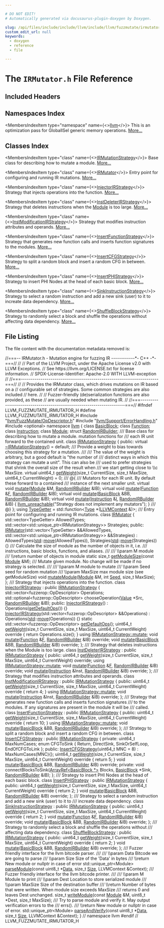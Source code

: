```yaml
---

# DO NOT EDIT!
# Automatically generated via docusaurus-plugin-doxygen by Doxygen.

slug: /api/files/include/include/llvm/include/llvm/fuzzmutate/irmutator-h
custom_edit_url: null
keywords:
  - doxygen
  - reference
  - file

---
```





# The `IRMutator.h` File Reference

<DoxygenPage pluginConfig={pluginConfig}>



## Included Headers

<IncludesList>
<IncludesListItem
  filePath="llvm/FuzzMutate/OpDescriptor.h"
  permalink="/docs/api/files/include/include/llvm/include/llvm/fuzzmutate/opdescriptor-h"
  isLocal="true" />
<IncludesListItem
  filePath="llvm/Support/ErrorHandling.h"
  permalink="/docs/api/files/include/include/llvm/include/llvm/support/errorhandling-h"
  isLocal="true" />
<IncludesListItem
  filePath="optional"
  permalink=""
  isLocal="false" />
</IncludesList>

## Namespaces Index

<MembersIndex>

<MembersIndexItem
  type="namespace"
  name={<><a href="/docs/api/namespaces/llvm">llvm</a></>}>
This is an optimization pass for GlobalISel generic memory operations. <a href="/docs/api/namespaces/llvm/#details">More...</a>
</MembersIndexItem>

</MembersIndex>

## Classes Index

<MembersIndex>

<MembersIndexItem
  type="class"
  name={<><a href="/docs/api/classes/llvm/irmutationstrategy">IRMutationStrategy</a></>}>
Base class for describing how to mutate a module. <a href="/docs/api/classes/llvm/irmutationstrategy/#details">More...</a>
</MembersIndexItem>

<MembersIndexItem
  type="class"
  name={<><a href="/docs/api/classes/llvm/irmutator">IRMutator</a></>}>
Entry point for configuring and running IR mutations. <a href="/docs/api/classes/llvm/irmutator/#details">More...</a>
</MembersIndexItem>

<MembersIndexItem
  type="class"
  name={<><a href="/docs/api/classes/llvm/injectorirstrategy">InjectorIRStrategy</a></>}>
Strategy that injects operations into the function. <a href="/docs/api/classes/llvm/injectorirstrategy/#details">More...</a>
</MembersIndexItem>

<MembersIndexItem
  type="class"
  name={<><a href="/docs/api/classes/llvm/instdeleterirstrategy">InstDeleterIRStrategy</a></>}>
Strategy that deletes instructions when the <a href="/docs/api/classes/llvm/module">Module</a> is too large. <a href="/docs/api/classes/llvm/instdeleterirstrategy/#details">More...</a>
</MembersIndexItem>

<MembersIndexItem
  type="class"
  name={<><a href="/docs/api/classes/llvm/instmodificationirstrategy">InstModificationIRStrategy</a></>}>
Strategy that modifies instruction attributes and operands. <a href="/docs/api/classes/llvm/instmodificationirstrategy/#details">More...</a>
</MembersIndexItem>

<MembersIndexItem
  type="class"
  name={<><a href="/docs/api/classes/llvm/insertfunctionstrategy">InsertFunctionStrategy</a></>}>
Strategy that generates new function calls and inserts function signatures to the modules. <a href="/docs/api/classes/llvm/insertfunctionstrategy/#details">More...</a>
</MembersIndexItem>

<MembersIndexItem
  type="class"
  name={<><a href="/docs/api/classes/llvm/insertcfgstrategy">InsertCFGStrategy</a></>}>
Strategy to split a random block and insert a random CFG in between. <a href="/docs/api/classes/llvm/insertcfgstrategy/#details">More...</a>
</MembersIndexItem>

<MembersIndexItem
  type="class"
  name={<><a href="/docs/api/classes/llvm/insertphistrategy">InsertPHIStrategy</a></>}>
Strategy to insert PHI Nodes at the head of each basic block. <a href="/docs/api/classes/llvm/insertphistrategy/#details">More...</a>
</MembersIndexItem>

<MembersIndexItem
  type="class"
  name={<><a href="/docs/api/classes/llvm/sinkinstructionstrategy">SinkInstructionStrategy</a></>}>
Strategy to select a random instruction and add a new sink (user) to it to increate data dependency. <a href="/docs/api/classes/llvm/sinkinstructionstrategy/#details">More...</a>
</MembersIndexItem>

<MembersIndexItem
  type="class"
  name={<><a href="/docs/api/classes/llvm/shuffleblockstrategy">ShuffleBlockStrategy</a></>}>
Strategy to randomly select a block and shuffle the operations without affecting data dependency. <a href="/docs/api/classes/llvm/shuffleblockstrategy/#details">More...</a>
</MembersIndexItem>

</MembersIndex>


## File Listing

The file content with the documentation metadata removed is:

<ProgramListing>

<Link id="l00001" /><CodeLine lineNumber="1"><span class="doxyHighlightComment">//===-- IRMutator.h - Mutation engine for fuzzing IR ------------&#42;- C++ -&#42;-===//</span></CodeLine>
<Link id="l00002" /><CodeLine lineNumber="2"><span class="doxyHighlightComment">//</span></CodeLine>
<Link id="l00003" /><CodeLine lineNumber="3"><span class="doxyHighlightComment">// Part of the LLVM Project, under the Apache License v2.0 with LLVM Exceptions.</span></CodeLine>
<Link id="l00004" /><CodeLine lineNumber="4"><span class="doxyHighlightComment">// See https://llvm.org/LICENSE.txt for license information.</span></CodeLine>
<Link id="l00005" /><CodeLine lineNumber="5"><span class="doxyHighlightComment">// SPDX-License-Identifier: Apache-2.0 WITH LLVM-exception</span></CodeLine>
<Link id="l00006" /><CodeLine lineNumber="6"><span class="doxyHighlightComment">//</span></CodeLine>
<Link id="l00007" /><CodeLine lineNumber="7"><span class="doxyHighlightComment">//===----------------------------------------------------------------------===//</span></CodeLine>
<Link id="l00008" /><CodeLine lineNumber="8"><span class="doxyHighlightComment">//</span></CodeLine>
<Link id="l00009" /><CodeLine lineNumber="9"><span class="doxyHighlightComment">// Provides the IRMutator class, which drives mutations on IR based on a</span></CodeLine>
<Link id="l00010" /><CodeLine lineNumber="10"><span class="doxyHighlightComment">// configurable set of strategies. Some common strategies are also included</span></CodeLine>
<Link id="l00011" /><CodeLine lineNumber="11"><span class="doxyHighlightComment">// here.</span></CodeLine>
<Link id="l00012" /><CodeLine lineNumber="12"><span class="doxyHighlightComment">//</span></CodeLine>
<Link id="l00013" /><CodeLine lineNumber="13"><span class="doxyHighlightComment">// Fuzzer-friendly (de)serialization functions are also provided, as these</span></CodeLine>
<Link id="l00014" /><CodeLine lineNumber="14"><span class="doxyHighlightComment">// are usually needed when mutating IR.</span></CodeLine>
<Link id="l00015" /><CodeLine lineNumber="15"><span class="doxyHighlightComment">//</span></CodeLine>
<Link id="l00016" /><CodeLine lineNumber="16"><span class="doxyHighlightComment">//===----------------------------------------------------------------------===//</span></CodeLine>
<Link id="l00017" /><CodeLine lineNumber="17"></CodeLine>
<Link id="l00018" /><CodeLine lineNumber="18"><span class="doxyHighlightPreprocessor">#ifndef LLVM&#95;FUZZMUTATE&#95;IRMUTATOR&#95;H</span></CodeLine>
<Link id="l00019" /><CodeLine lineNumber="19"><span class="doxyHighlightPreprocessor">#define LLVM&#95;FUZZMUTATE&#95;IRMUTATOR&#95;H</span></CodeLine>
<Link id="l00020" /><CodeLine lineNumber="20"></CodeLine>
<Link id="l00021" /><CodeLine lineNumber="21"><span class="doxyHighlightPreprocessor">#include &quot;<a href="/docs/api/files/include/include/llvm/include/llvm/fuzzmutate/opdescriptor-h">llvm/FuzzMutate/OpDescriptor.h</a>&quot;</span></CodeLine>
<Link id="l00022" /><CodeLine lineNumber="22"><span class="doxyHighlightPreprocessor">#include &quot;<a href="/docs/api/files/include/include/llvm/include/llvm/support/errorhandling-h">llvm/Support/ErrorHandling.h</a>&quot;</span></CodeLine>
<Link id="l00023" /><CodeLine lineNumber="23"><span class="doxyHighlightPreprocessor">#include &lt;optional&gt;</span></CodeLine>
<Link id="l00024" /><CodeLine lineNumber="24"></CodeLine>
<Link id="l00025" /><CodeLine lineNumber="25"><span class="doxyHighlightKeyword">namespace </span><span class="doxyHighlight"><a href="/docs/api/namespaces/llvm">llvm</a> &#123;</span></CodeLine>
<Link id="l00026" /><CodeLine lineNumber="26"><span class="doxyHighlightKeyword">class </span><span class="doxyHighlight"><a href="/docs/api/classes/llvm/basicblock">BasicBlock</a>;</span></CodeLine>
<Link id="l00027" /><CodeLine lineNumber="27"><span class="doxyHighlightKeyword">class </span><span class="doxyHighlight"><a href="/docs/api/classes/llvm/function">Function</a>;</span></CodeLine>
<Link id="l00028" /><CodeLine lineNumber="28"><span class="doxyHighlightKeyword">class </span><span class="doxyHighlight"><a href="/docs/api/classes/llvm/instruction">Instruction</a>;</span></CodeLine>
<Link id="l00029" /><CodeLine lineNumber="29"><span class="doxyHighlightKeyword">class </span><span class="doxyHighlight"><a href="/docs/api/classes/llvm/module">Module</a>;</span></CodeLine>
<Link id="l00030" /><CodeLine lineNumber="30"></CodeLine>
<Link id="l00031" /><CodeLine lineNumber="31"><span class="doxyHighlightKeyword">struct </span><span class="doxyHighlight"><a href="/docs/api/structs/llvm/randomirbuilder">RandomIRBuilder</a>;</span></CodeLine>
<Link id="l00032" /><CodeLine lineNumber="32"></CodeLine>
<Link id="l00033" /><CodeLine lineNumber="33"><span class="doxyHighlightComment">/// Base class for describing how to mutate a module. mutation functions for</span></CodeLine>
<Link id="l00034" /><CodeLine lineNumber="34"><span class="doxyHighlightComment">/// each IR unit forward to the contained unit.</span></CodeLine>
<Link id="l00035" /><CodeLine lineNumber="35" lineLink="/docs/api/classes/llvm/irmutationstrategy"><span class="doxyHighlightKeyword">class </span><span class="doxyHighlight"><a href="/docs/api/classes/llvm/irmutationstrategy">IRMutationStrategy</a> &#123;</span></CodeLine>
<Link id="l00036" /><CodeLine lineNumber="36"><span class="doxyHighlightKeyword">public</span><span class="doxyHighlight">:</span></CodeLine>
<Link id="l00037" /><CodeLine lineNumber="37" lineLink="/docs/api/classes/llvm/irmutationstrategy/#a8670fb5951fafa436bf331e154a63af7"><span class="doxyHighlight">  </span><span class="doxyHighlightKeyword">virtual</span><span class="doxyHighlight"> <a href="/docs/api/classes/llvm/irmutationstrategy/#a8670fb5951fafa436bf331e154a63af7">~IRMutationStrategy</a>() = </span><span class="doxyHighlightKeywordFlow">default</span><span class="doxyHighlight">;</span></CodeLine>
<Link id="l00038" /><CodeLine lineNumber="38"></CodeLine>
<Link id="l00039" /><CodeLine lineNumber="39"><span class="doxyHighlightComment">  /// Provide a weight to bias towards choosing this strategy for a mutation.</span></CodeLine>
<Link id="l00040" /><CodeLine lineNumber="40"><span class="doxyHighlightComment">  ///</span></CodeLine>
<Link id="l00041" /><CodeLine lineNumber="41"><span class="doxyHighlightComment">  /// The value of the weight is arbitrary, but a good default is &quot;the number of</span></CodeLine>
<Link id="l00042" /><CodeLine lineNumber="42"><span class="doxyHighlightComment">  /// distinct ways in which this strategy can mutate a unit&quot;. This can also be</span></CodeLine>
<Link id="l00043" /><CodeLine lineNumber="43"><span class="doxyHighlightComment">  /// used to prefer strategies that shrink the overall size of the result when</span></CodeLine>
<Link id="l00044" /><CodeLine lineNumber="44"><span class="doxyHighlightComment">  /// we start getting close to \\c MaxSize.</span></CodeLine>
<Link id="l00045" /><CodeLine lineNumber="45" lineLink="/docs/api/classes/llvm/irmutationstrategy/#a52943f7a34db0aa7d36eda93ededfb7c"><span class="doxyHighlight">  </span><span class="doxyHighlightKeyword">virtual</span><span class="doxyHighlight"> uint64&#95;t <a href="/docs/api/classes/llvm/irmutationstrategy/#a52943f7a34db0aa7d36eda93ededfb7c">getWeight</a>(</span><span class="doxyHighlightKeywordType">size&#95;t</span><span class="doxyHighlight"> CurrentSize, </span><span class="doxyHighlightKeywordType">size&#95;t</span><span class="doxyHighlight"> MaxSize,</span></CodeLine>
<Link id="l00046" /><CodeLine lineNumber="46"><span class="doxyHighlight">                             uint64&#95;t CurrentWeight) = 0;</span></CodeLine>
<Link id="l00047" /><CodeLine lineNumber="47"></CodeLine>
<Link id="l00048" /><CodeLine lineNumber="48"><span class="doxyHighlightComment">  /// @&#123;</span></CodeLine>
<Link id="l00049" /><CodeLine lineNumber="49"><span class="doxyHighlightComment">  /// Mutators for each IR unit. By default these forward to a contained</span></CodeLine>
<Link id="l00050" /><CodeLine lineNumber="50"><span class="doxyHighlightComment">  /// instance of the next smaller unit.</span></CodeLine>
<Link id="l00051" /><CodeLine lineNumber="51"><span class="doxyHighlight">  </span><span class="doxyHighlightKeyword">virtual</span><span class="doxyHighlight"> </span><span class="doxyHighlightKeywordType">void</span><span class="doxyHighlight"> <a href="/docs/api/classes/llvm/irmutationstrategy/#af80c59250b5a5e540d6eaeb458be693a">mutate</a>(<a href="/docs/api/classes/llvm/module">Module</a> &amp;M, <a href="/docs/api/structs/llvm/randomirbuilder">RandomIRBuilder</a> &amp;IB);</span></CodeLine>
<Link id="l00052" /><CodeLine lineNumber="52"><span class="doxyHighlight">  </span><span class="doxyHighlightKeyword">virtual</span><span class="doxyHighlight"> </span><span class="doxyHighlightKeywordType">void</span><span class="doxyHighlight"> <a href="/docs/api/classes/llvm/irmutationstrategy/#af80c59250b5a5e540d6eaeb458be693a">mutate</a>(<a href="/docs/api/classes/llvm/function">Function</a> &amp;<a href="/docs/api/files/lib/lib/support/md5-cpp/#a96d73bbd7af15cb1fc38c3f4a3bd82e9">F</a>, <a href="/docs/api/structs/llvm/randomirbuilder">RandomIRBuilder</a> &amp;IB);</span></CodeLine>
<Link id="l00053" /><CodeLine lineNumber="53"><span class="doxyHighlight">  </span><span class="doxyHighlightKeyword">virtual</span><span class="doxyHighlight"> </span><span class="doxyHighlightKeywordType">void</span><span class="doxyHighlight"> <a href="/docs/api/classes/llvm/irmutationstrategy/#af80c59250b5a5e540d6eaeb458be693a">mutate</a>(<a href="/docs/api/classes/llvm/basicblock">BasicBlock</a> &amp;BB, <a href="/docs/api/structs/llvm/randomirbuilder">RandomIRBuilder</a> &amp;IB);</span></CodeLine>
<Link id="l00054" /><CodeLine lineNumber="54" lineLink="/docs/api/classes/llvm/irmutationstrategy/#a249b695824fd4f98a12b0be986fe7150"><span class="doxyHighlight">  </span><span class="doxyHighlightKeyword">virtual</span><span class="doxyHighlight"> </span><span class="doxyHighlightKeywordType">void</span><span class="doxyHighlight"> <a href="/docs/api/classes/llvm/irmutationstrategy/#a249b695824fd4f98a12b0be986fe7150">mutate</a>(<a href="/docs/api/classes/llvm/instruction">Instruction</a> &amp;<a href="/docs/api/files/lib/lib/support/md5-cpp/#ac0eafdc9ee161b71e7af98af736952fd">I</a>, <a href="/docs/api/structs/llvm/randomirbuilder">RandomIRBuilder</a> &amp;IB) &#123;</span></CodeLine>
<Link id="l00055" /><CodeLine lineNumber="55"><span class="doxyHighlight">    <a href="/docs/api/files/include/include/llvm/include/llvm/support/errorhandling-h/#ace243f5c25697a1107cce46626b3dc94">llvm&#95;unreachable</a>(</span><span class="doxyHighlightStringLiteral">&quot;Strategy does not implement any mutators&quot;</span><span class="doxyHighlight">);</span></CodeLine>
<Link id="l00056" /><CodeLine lineNumber="56"><span class="doxyHighlight">  &#125;</span></CodeLine>
<Link id="l00057" /><CodeLine lineNumber="57"><span class="doxyHighlightComment">  /// @&#125;</span></CodeLine>
<Link id="l00058" /><CodeLine lineNumber="58"><span class="doxyHighlight">&#125;;</span></CodeLine>
<Link id="l00059" /><CodeLine lineNumber="59"></CodeLine>
<Link id="l00060" /><CodeLine lineNumber="60" lineLink="/docs/api/namespaces/llvm/#a6461079ae46b652ff58d740bae43a1b3"><span class="doxyHighlightKeyword">using </span><span class="doxyHighlight"><a href="/docs/api/namespaces/llvm/#a6461079ae46b652ff58d740bae43a1b3">TypeGetter</a> = std::function&lt;<a href="/docs/api/classes/llvm/type">Type</a> &#42;(<a href="/docs/api/classes/llvm/llvmcontext">LLVMContext</a> &amp;)&gt;;</span></CodeLine>
<Link id="l00061" /><CodeLine lineNumber="61"></CodeLine>
<Link id="l00062" /><CodeLine lineNumber="62"><span class="doxyHighlightComment">/// Entry point for configuring and running IR mutations.</span></CodeLine>
<Link id="l00063" /><CodeLine lineNumber="63" lineLink="/docs/api/classes/llvm/irmutator"><span class="doxyHighlightKeyword">class </span><span class="doxyHighlight"><a href="/docs/api/classes/llvm/irmutator/#a3598020d849bbf2b263a2d193c9e37e0">IRMutator</a> &#123;</span></CodeLine>
<Link id="l00064" /><CodeLine lineNumber="64"><span class="doxyHighlight">  std::vector&lt;TypeGetter&gt; AllowedTypes;</span></CodeLine>
<Link id="l00065" /><CodeLine lineNumber="65"><span class="doxyHighlight">  std::vector&lt;std::unique&#95;ptr&lt;IRMutationStrategy&gt;&gt; Strategies;</span></CodeLine>
<Link id="l00066" /><CodeLine lineNumber="66"></CodeLine>
<Link id="l00067" /><CodeLine lineNumber="67"><span class="doxyHighlightKeyword">public</span><span class="doxyHighlight">:</span></CodeLine>
<Link id="l00068" /><CodeLine lineNumber="68" lineLink="/docs/api/classes/llvm/irmutator/#a3598020d849bbf2b263a2d193c9e37e0"><span class="doxyHighlight">  <a href="/docs/api/classes/llvm/irmutator/#a3598020d849bbf2b263a2d193c9e37e0">IRMutator</a>(std::vector&lt;TypeGetter&gt; &amp;&amp;AllowedTypes,</span></CodeLine>
<Link id="l00069" /><CodeLine lineNumber="69"><span class="doxyHighlight">            std::vector&lt;std::unique&#95;ptr&lt;IRMutationStrategy&gt;&gt; &amp;&amp;Strategies)</span></CodeLine>
<Link id="l00070" /><CodeLine lineNumber="70"><span class="doxyHighlight">      : AllowedTypes(<a href="/docs/api/namespaces/std">std</a>::<a href="/docs/api/namespaces/llvm/#abfc9c7ecf70f66901e439f7c04ef3dbb">move</a>(AllowedTypes)),</span></CodeLine>
<Link id="l00071" /><CodeLine lineNumber="71"><span class="doxyHighlight">        Strategies(<a href="/docs/api/namespaces/std">std</a>::<a href="/docs/api/namespaces/llvm/#abfc9c7ecf70f66901e439f7c04ef3dbb">move</a>(Strategies)) &#123;&#125;</span></CodeLine>
<Link id="l00072" /><CodeLine lineNumber="72"></CodeLine>
<Link id="l00073" /><CodeLine lineNumber="73"><span class="doxyHighlightComment">  /// Calculate the size of module as the number of objects in it, i.e.</span></CodeLine>
<Link id="l00074" /><CodeLine lineNumber="74"><span class="doxyHighlightComment">  /// instructions, basic blocks, functions, and aliases.</span></CodeLine>
<Link id="l00075" /><CodeLine lineNumber="75"><span class="doxyHighlightComment">  ///</span></CodeLine>
<Link id="l00076" /><CodeLine lineNumber="76"><span class="doxyHighlightComment">  /// \\param M module</span></CodeLine>
<Link id="l00077" /><CodeLine lineNumber="77"><span class="doxyHighlightComment">  /// \\return number of objects in module</span></CodeLine>
<Link id="l00078" /><CodeLine lineNumber="78"><span class="doxyHighlight">  </span><span class="doxyHighlightKeyword">static</span><span class="doxyHighlight"> </span><span class="doxyHighlightKeywordType">size&#95;t</span><span class="doxyHighlight"> <a href="/docs/api/classes/llvm/irmutator/#af5fee21c07b28b75bf37c6f85d8a8740">getModuleSize</a>(</span><span class="doxyHighlightKeyword">const</span><span class="doxyHighlight"> <a href="/docs/api/classes/llvm/module">Module</a> &amp;M);</span></CodeLine>
<Link id="l00079" /><CodeLine lineNumber="79"></CodeLine>
<Link id="l00080" /><CodeLine lineNumber="80"><span class="doxyHighlightComment">  /// Mutate given module. No change will be made if no strategy is selected.</span></CodeLine>
<Link id="l00081" /><CodeLine lineNumber="81"><span class="doxyHighlightComment">  ///</span></CodeLine>
<Link id="l00082" /><CodeLine lineNumber="82"><span class="doxyHighlightComment">  /// \\param M  module to mutate</span></CodeLine>
<Link id="l00083" /><CodeLine lineNumber="83"><span class="doxyHighlightComment">  /// \\param Seed seed for random mutation</span></CodeLine>
<Link id="l00084" /><CodeLine lineNumber="84"><span class="doxyHighlightComment">  /// \\param MaxSize max module size (see getModuleSize)</span></CodeLine>
<Link id="l00085" /><CodeLine lineNumber="85"><span class="doxyHighlight">  </span><span class="doxyHighlightKeywordType">void</span><span class="doxyHighlight"> <a href="/docs/api/classes/llvm/irmutator/#a46815db3771a03cb8892981fd9649760">mutateModule</a>(<a href="/docs/api/classes/llvm/module">Module</a> &amp;M, </span><span class="doxyHighlightKeywordType">int</span><span class="doxyHighlight"> <a href="/docs/api/files/lib/lib/support/randomnumbergenerator-cpp/#a0c7bb0b4761ae4c3f875fb9b0a235a93">Seed</a>, </span><span class="doxyHighlightKeywordType">size&#95;t</span><span class="doxyHighlight"> MaxSize);</span></CodeLine>
<Link id="l00086" /><CodeLine lineNumber="86"><span class="doxyHighlight">&#125;;</span></CodeLine>
<Link id="l00087" /><CodeLine lineNumber="87"></CodeLine>
<Link id="l00088" /><CodeLine lineNumber="88"><span class="doxyHighlightComment">/// Strategy that injects operations into the function.</span></CodeLine>
<Link id="l00089" /><CodeLine lineNumber="89" lineLink="/docs/api/classes/llvm/injectorirstrategy"><span class="doxyHighlightKeyword">class </span><span class="doxyHighlight"><a href="/docs/api/classes/llvm/injectorirstrategy/#afe981ff634aeceec82ac1dffd1753bea">InjectorIRStrategy</a> : </span><span class="doxyHighlightKeyword">public</span><span class="doxyHighlight"> <a href="/docs/api/classes/llvm/irmutationstrategy">IRMutationStrategy</a> &#123;</span></CodeLine>
<Link id="l00090" /><CodeLine lineNumber="90"><span class="doxyHighlight">  std::vector&lt;fuzzerop::OpDescriptor&gt; Operations;</span></CodeLine>
<Link id="l00091" /><CodeLine lineNumber="91"></CodeLine>
<Link id="l00092" /><CodeLine lineNumber="92"><span class="doxyHighlight">  std::optional&lt;fuzzerop::OpDescriptor&gt; chooseOperation(<a href="/docs/api/classes/llvm/value">Value</a> &#42;Src,</span></CodeLine>
<Link id="l00093" /><CodeLine lineNumber="93"><span class="doxyHighlight">                                                        <a href="/docs/api/structs/llvm/randomirbuilder">RandomIRBuilder</a> &amp;IB);</span></CodeLine>
<Link id="l00094" /><CodeLine lineNumber="94"></CodeLine>
<Link id="l00095" /><CodeLine lineNumber="95"><span class="doxyHighlightKeyword">public</span><span class="doxyHighlight">:</span></CodeLine>
<Link id="l00096" /><CodeLine lineNumber="96" lineLink="/docs/api/classes/llvm/injectorirstrategy/#afe981ff634aeceec82ac1dffd1753bea"><span class="doxyHighlight">  <a href="/docs/api/classes/llvm/injectorirstrategy/#afe981ff634aeceec82ac1dffd1753bea">InjectorIRStrategy</a>() : Operations(<a href="/docs/api/classes/llvm/injectorirstrategy/#a0528fc09ee5324d528b7378b6ec78beb">getDefaultOps</a>()) &#123;&#125;</span></CodeLine>
<Link id="l00097" /><CodeLine lineNumber="97" lineLink="/docs/api/classes/llvm/injectorirstrategy/#aa7b2cd8387654fa847253e0213ce93c1"><span class="doxyHighlight">  <a href="/docs/api/classes/llvm/injectorirstrategy/#aa7b2cd8387654fa847253e0213ce93c1">InjectorIRStrategy</a>(std::vector&lt;fuzzerop::OpDescriptor&gt; &amp;&amp;Operations)</span></CodeLine>
<Link id="l00098" /><CodeLine lineNumber="98"><span class="doxyHighlight">      : Operations(<a href="/docs/api/namespaces/std">std</a>::<a href="/docs/api/namespaces/llvm/#abfc9c7ecf70f66901e439f7c04ef3dbb">move</a>(Operations)) &#123;&#125;</span></CodeLine>
<Link id="l00099" /><CodeLine lineNumber="99"><span class="doxyHighlight">  </span><span class="doxyHighlightKeyword">static</span><span class="doxyHighlight"> std::vector&lt;fuzzerop::OpDescriptor&gt; <a href="/docs/api/classes/llvm/injectorirstrategy/#a0528fc09ee5324d528b7378b6ec78beb">getDefaultOps</a>();</span></CodeLine>
<Link id="l00100" /><CodeLine lineNumber="100"></CodeLine>
<Link id="l00101" /><CodeLine lineNumber="101" lineLink="/docs/api/classes/llvm/injectorirstrategy/#a1c7024bfc9fd530d6cc7cb693d31e598"><span class="doxyHighlight">  uint64&#95;t <a href="/docs/api/classes/llvm/injectorirstrategy/#a1c7024bfc9fd530d6cc7cb693d31e598">getWeight</a>(</span><span class="doxyHighlightKeywordType">size&#95;t</span><span class="doxyHighlight"> CurrentSize, </span><span class="doxyHighlightKeywordType">size&#95;t</span><span class="doxyHighlight"> MaxSize,</span></CodeLine>
<Link id="l00102" /><CodeLine lineNumber="102"><span class="doxyHighlight">                     uint64&#95;t CurrentWeight)</span><span class="doxyHighlightKeyword"> override </span><span class="doxyHighlight">&#123;</span></CodeLine>
<Link id="l00103" /><CodeLine lineNumber="103"><span class="doxyHighlight">    </span><span class="doxyHighlightKeywordFlow">return</span><span class="doxyHighlight"> Operations.size();</span></CodeLine>
<Link id="l00104" /><CodeLine lineNumber="104"><span class="doxyHighlight">  &#125;</span></CodeLine>
<Link id="l00105" /><CodeLine lineNumber="105"></CodeLine>
<Link id="l00106" /><CodeLine lineNumber="106"><span class="doxyHighlight">  </span><span class="doxyHighlightKeyword">using </span><span class="doxyHighlight"><a href="/docs/api/classes/llvm/irmutationstrategy/#af80c59250b5a5e540d6eaeb458be693a">IRMutationStrategy::mutate</a>;</span></CodeLine>
<Link id="l00107" /><CodeLine lineNumber="107"><span class="doxyHighlight">  </span><span class="doxyHighlightKeywordType">void</span><span class="doxyHighlight"> <a href="/docs/api/classes/llvm/injectorirstrategy/#a26b097f9a6f96a44ea8b3327278846ff">mutate</a>(<a href="/docs/api/classes/llvm/function">Function</a> &amp;<a href="/docs/api/files/lib/lib/support/md5-cpp/#a96d73bbd7af15cb1fc38c3f4a3bd82e9">F</a>, <a href="/docs/api/structs/llvm/randomirbuilder">RandomIRBuilder</a> &amp;IB) </span><span class="doxyHighlightKeyword">override</span><span class="doxyHighlight">;</span></CodeLine>
<Link id="l00108" /><CodeLine lineNumber="108"><span class="doxyHighlight">  </span><span class="doxyHighlightKeywordType">void</span><span class="doxyHighlight"> <a href="/docs/api/classes/llvm/injectorirstrategy/#a26b097f9a6f96a44ea8b3327278846ff">mutate</a>(<a href="/docs/api/classes/llvm/basicblock">BasicBlock</a> &amp;BB, <a href="/docs/api/structs/llvm/randomirbuilder">RandomIRBuilder</a> &amp;IB) </span><span class="doxyHighlightKeyword">override</span><span class="doxyHighlight">;</span></CodeLine>
<Link id="l00109" /><CodeLine lineNumber="109"><span class="doxyHighlight">&#125;;</span></CodeLine>
<Link id="l00110" /><CodeLine lineNumber="110"></CodeLine>
<Link id="l00111" /><CodeLine lineNumber="111"><span class="doxyHighlightComment">/// Strategy that deletes instructions when the Module is too large.</span></CodeLine>
<Link id="l00112" /><CodeLine lineNumber="112" lineLink="/docs/api/classes/llvm/instdeleterirstrategy"><span class="doxyHighlightKeyword">class </span><span class="doxyHighlight"><a href="/docs/api/classes/llvm/instdeleterirstrategy">InstDeleterIRStrategy</a> : </span><span class="doxyHighlightKeyword">public</span><span class="doxyHighlight"> <a href="/docs/api/classes/llvm/irmutationstrategy">IRMutationStrategy</a> &#123;</span></CodeLine>
<Link id="l00113" /><CodeLine lineNumber="113"><span class="doxyHighlightKeyword">public</span><span class="doxyHighlight">:</span></CodeLine>
<Link id="l00114" /><CodeLine lineNumber="114"><span class="doxyHighlight">  uint64&#95;t <a href="/docs/api/classes/llvm/instdeleterirstrategy/#a7af0e4ae5d5b18203ace012d7aa077b6">getWeight</a>(</span><span class="doxyHighlightKeywordType">size&#95;t</span><span class="doxyHighlight"> CurrentSize, </span><span class="doxyHighlightKeywordType">size&#95;t</span><span class="doxyHighlight"> MaxSize,</span></CodeLine>
<Link id="l00115" /><CodeLine lineNumber="115"><span class="doxyHighlight">                     uint64&#95;t CurrentWeight) </span><span class="doxyHighlightKeyword">override</span><span class="doxyHighlight">;</span></CodeLine>
<Link id="l00116" /><CodeLine lineNumber="116"></CodeLine>
<Link id="l00117" /><CodeLine lineNumber="117"><span class="doxyHighlight">  </span><span class="doxyHighlightKeyword">using </span><span class="doxyHighlight"><a href="/docs/api/classes/llvm/irmutationstrategy/#af80c59250b5a5e540d6eaeb458be693a">IRMutationStrategy::mutate</a>;</span></CodeLine>
<Link id="l00118" /><CodeLine lineNumber="118"><span class="doxyHighlight">  </span><span class="doxyHighlightKeywordType">void</span><span class="doxyHighlight"> <a href="/docs/api/classes/llvm/instdeleterirstrategy/#a9b0882cc5c77313d5279c49c6e96eead">mutate</a>(<a href="/docs/api/classes/llvm/function">Function</a> &amp;<a href="/docs/api/files/lib/lib/support/md5-cpp/#a96d73bbd7af15cb1fc38c3f4a3bd82e9">F</a>, <a href="/docs/api/structs/llvm/randomirbuilder">RandomIRBuilder</a> &amp;IB) </span><span class="doxyHighlightKeyword">override</span><span class="doxyHighlight">;</span></CodeLine>
<Link id="l00119" /><CodeLine lineNumber="119"><span class="doxyHighlight">  </span><span class="doxyHighlightKeywordType">void</span><span class="doxyHighlight"> <a href="/docs/api/classes/llvm/instdeleterirstrategy/#a9b0882cc5c77313d5279c49c6e96eead">mutate</a>(<a href="/docs/api/classes/llvm/instruction">Instruction</a> &amp;Inst, <a href="/docs/api/structs/llvm/randomirbuilder">RandomIRBuilder</a> &amp;IB) </span><span class="doxyHighlightKeyword">override</span><span class="doxyHighlight">;</span></CodeLine>
<Link id="l00120" /><CodeLine lineNumber="120"><span class="doxyHighlight">&#125;;</span></CodeLine>
<Link id="l00121" /><CodeLine lineNumber="121"></CodeLine>
<Link id="l00122" /><CodeLine lineNumber="122"><span class="doxyHighlightComment">/// Strategy that modifies instruction attributes and operands.</span></CodeLine>
<Link id="l00123" /><CodeLine lineNumber="123" lineLink="/docs/api/classes/llvm/instmodificationirstrategy"><span class="doxyHighlightKeyword">class </span><span class="doxyHighlight"><a href="/docs/api/classes/llvm/instmodificationirstrategy">InstModificationIRStrategy</a> : </span><span class="doxyHighlightKeyword">public</span><span class="doxyHighlight"> <a href="/docs/api/classes/llvm/irmutationstrategy">IRMutationStrategy</a> &#123;</span></CodeLine>
<Link id="l00124" /><CodeLine lineNumber="124"><span class="doxyHighlightKeyword">public</span><span class="doxyHighlight">:</span></CodeLine>
<Link id="l00125" /><CodeLine lineNumber="125" lineLink="/docs/api/classes/llvm/instmodificationirstrategy/#acabf170fcd96af24d91968342f9805ac"><span class="doxyHighlight">  uint64&#95;t <a href="/docs/api/classes/llvm/instmodificationirstrategy/#acabf170fcd96af24d91968342f9805ac">getWeight</a>(</span><span class="doxyHighlightKeywordType">size&#95;t</span><span class="doxyHighlight"> CurrentSize, </span><span class="doxyHighlightKeywordType">size&#95;t</span><span class="doxyHighlight"> MaxSize,</span></CodeLine>
<Link id="l00126" /><CodeLine lineNumber="126"><span class="doxyHighlight">                     uint64&#95;t CurrentWeight)</span><span class="doxyHighlightKeyword"> override </span><span class="doxyHighlight">&#123;</span></CodeLine>
<Link id="l00127" /><CodeLine lineNumber="127"><span class="doxyHighlight">    </span><span class="doxyHighlightKeywordFlow">return</span><span class="doxyHighlight"> 4;</span></CodeLine>
<Link id="l00128" /><CodeLine lineNumber="128"><span class="doxyHighlight">  &#125;</span></CodeLine>
<Link id="l00129" /><CodeLine lineNumber="129"></CodeLine>
<Link id="l00130" /><CodeLine lineNumber="130"><span class="doxyHighlight">  </span><span class="doxyHighlightKeyword">using </span><span class="doxyHighlight"><a href="/docs/api/classes/llvm/irmutationstrategy/#af80c59250b5a5e540d6eaeb458be693a">IRMutationStrategy::mutate</a>;</span></CodeLine>
<Link id="l00131" /><CodeLine lineNumber="131"><span class="doxyHighlight">  </span><span class="doxyHighlightKeywordType">void</span><span class="doxyHighlight"> <a href="/docs/api/classes/llvm/instmodificationirstrategy/#abd12a5e2bbbe4379385128cc1a481463">mutate</a>(<a href="/docs/api/classes/llvm/instruction">Instruction</a> &amp;Inst, <a href="/docs/api/structs/llvm/randomirbuilder">RandomIRBuilder</a> &amp;IB) </span><span class="doxyHighlightKeyword">override</span><span class="doxyHighlight">;</span></CodeLine>
<Link id="l00132" /><CodeLine lineNumber="132"><span class="doxyHighlight">&#125;;</span></CodeLine>
<Link id="l00133" /><CodeLine lineNumber="133"></CodeLine>
<Link id="l00134" /><CodeLine lineNumber="134"><span class="doxyHighlightComment">/// Strategy that generates new function calls and inserts function signatures</span></CodeLine>
<Link id="l00135" /><CodeLine lineNumber="135"><span class="doxyHighlightComment">/// to the modules. If any signatures are present in the module it will be</span></CodeLine>
<Link id="l00136" /><CodeLine lineNumber="136"><span class="doxyHighlightComment">/// called.</span></CodeLine>
<Link id="l00137" /><CodeLine lineNumber="137" lineLink="/docs/api/classes/llvm/insertfunctionstrategy"><span class="doxyHighlightKeyword">class </span><span class="doxyHighlight"><a href="/docs/api/classes/llvm/insertfunctionstrategy">InsertFunctionStrategy</a> : </span><span class="doxyHighlightKeyword">public</span><span class="doxyHighlight"> <a href="/docs/api/classes/llvm/irmutationstrategy">IRMutationStrategy</a> &#123;</span></CodeLine>
<Link id="l00138" /><CodeLine lineNumber="138"><span class="doxyHighlightKeyword">public</span><span class="doxyHighlight">:</span></CodeLine>
<Link id="l00139" /><CodeLine lineNumber="139" lineLink="/docs/api/classes/llvm/insertfunctionstrategy/#a30707e8c20267dd84c276896206bdc4b"><span class="doxyHighlight">  uint64&#95;t <a href="/docs/api/classes/llvm/insertfunctionstrategy/#a30707e8c20267dd84c276896206bdc4b">getWeight</a>(</span><span class="doxyHighlightKeywordType">size&#95;t</span><span class="doxyHighlight"> CurrentSize, </span><span class="doxyHighlightKeywordType">size&#95;t</span><span class="doxyHighlight"> MaxSize,</span></CodeLine>
<Link id="l00140" /><CodeLine lineNumber="140"><span class="doxyHighlight">                     uint64&#95;t CurrentWeight)</span><span class="doxyHighlightKeyword"> override </span><span class="doxyHighlight">&#123;</span></CodeLine>
<Link id="l00141" /><CodeLine lineNumber="141"><span class="doxyHighlight">    </span><span class="doxyHighlightKeywordFlow">return</span><span class="doxyHighlight"> 10;</span></CodeLine>
<Link id="l00142" /><CodeLine lineNumber="142"><span class="doxyHighlight">  &#125;</span></CodeLine>
<Link id="l00143" /><CodeLine lineNumber="143"></CodeLine>
<Link id="l00144" /><CodeLine lineNumber="144"><span class="doxyHighlight">  </span><span class="doxyHighlightKeyword">using </span><span class="doxyHighlight"><a href="/docs/api/classes/llvm/irmutationstrategy/#af80c59250b5a5e540d6eaeb458be693a">IRMutationStrategy::mutate</a>;</span></CodeLine>
<Link id="l00145" /><CodeLine lineNumber="145"><span class="doxyHighlight">  </span><span class="doxyHighlightKeywordType">void</span><span class="doxyHighlight"> <a href="/docs/api/classes/llvm/insertfunctionstrategy/#a51a23cfe8db3e31fdc6eeb8547df0d33">mutate</a>(<a href="/docs/api/classes/llvm/basicblock">BasicBlock</a> &amp;BB, <a href="/docs/api/structs/llvm/randomirbuilder">RandomIRBuilder</a> &amp;IB) </span><span class="doxyHighlightKeyword">override</span><span class="doxyHighlight">;</span></CodeLine>
<Link id="l00146" /><CodeLine lineNumber="146"><span class="doxyHighlight">&#125;;</span></CodeLine>
<Link id="l00147" /><CodeLine lineNumber="147"></CodeLine>
<Link id="l00148" /><CodeLine lineNumber="148"><span class="doxyHighlightComment">/// Strategy to split a random block and insert a random CFG in between.</span></CodeLine>
<Link id="l00149" /><CodeLine lineNumber="149" lineLink="/docs/api/classes/llvm/insertcfgstrategy"><span class="doxyHighlightKeyword">class </span><span class="doxyHighlight"><a href="/docs/api/classes/llvm/insertcfgstrategy/#a687b4807ec5eb5f9f2cbb8b3402a9f07">InsertCFGStrategy</a> : </span><span class="doxyHighlightKeyword">public</span><span class="doxyHighlight"> <a href="/docs/api/classes/llvm/irmutationstrategy">IRMutationStrategy</a> &#123;</span></CodeLine>
<Link id="l00150" /><CodeLine lineNumber="150"><span class="doxyHighlightKeyword">private</span><span class="doxyHighlight">:</span></CodeLine>
<Link id="l00151" /><CodeLine lineNumber="151"><span class="doxyHighlight">  uint64&#95;t MaxNumCases;</span></CodeLine>
<Link id="l00152" /><CodeLine lineNumber="152"><span class="doxyHighlight">  </span><span class="doxyHighlightKeyword">enum</span><span class="doxyHighlight"> CFGToSink &#123; Return, DirectSink, SinkOrSelfLoop, EndOfCFGToLink &#125;;</span></CodeLine>
<Link id="l00153" /><CodeLine lineNumber="153"></CodeLine>
<Link id="l00154" /><CodeLine lineNumber="154"><span class="doxyHighlightKeyword">public</span><span class="doxyHighlight">:</span></CodeLine>
<Link id="l00155" /><CodeLine lineNumber="155" lineLink="/docs/api/classes/llvm/insertcfgstrategy/#a687b4807ec5eb5f9f2cbb8b3402a9f07"><span class="doxyHighlight">  <a href="/docs/api/classes/llvm/insertcfgstrategy/#a687b4807ec5eb5f9f2cbb8b3402a9f07">InsertCFGStrategy</a>(uint64&#95;t MNC = 8) : MaxNumCases(MNC)&#123;&#125;;</span></CodeLine>
<Link id="l00156" /><CodeLine lineNumber="156" lineLink="/docs/api/classes/llvm/insertcfgstrategy/#a4cb02d71e078aee1de85450e66efe3d7"><span class="doxyHighlight">  uint64&#95;t <a href="/docs/api/classes/llvm/insertcfgstrategy/#a4cb02d71e078aee1de85450e66efe3d7">getWeight</a>(</span><span class="doxyHighlightKeywordType">size&#95;t</span><span class="doxyHighlight"> CurrentSize, </span><span class="doxyHighlightKeywordType">size&#95;t</span><span class="doxyHighlight"> MaxSize,</span></CodeLine>
<Link id="l00157" /><CodeLine lineNumber="157"><span class="doxyHighlight">                     uint64&#95;t CurrentWeight)</span><span class="doxyHighlightKeyword"> override </span><span class="doxyHighlight">&#123;</span></CodeLine>
<Link id="l00158" /><CodeLine lineNumber="158"><span class="doxyHighlight">    </span><span class="doxyHighlightKeywordFlow">return</span><span class="doxyHighlight"> 5;</span></CodeLine>
<Link id="l00159" /><CodeLine lineNumber="159"><span class="doxyHighlight">  &#125;</span></CodeLine>
<Link id="l00160" /><CodeLine lineNumber="160"></CodeLine>
<Link id="l00161" /><CodeLine lineNumber="161"><span class="doxyHighlight">  </span><span class="doxyHighlightKeywordType">void</span><span class="doxyHighlight"> <a href="/docs/api/classes/llvm/insertcfgstrategy/#a4a797db667ae87ab16b62a35de4f4a01">mutate</a>(<a href="/docs/api/classes/llvm/basicblock">BasicBlock</a> &amp;BB, <a href="/docs/api/structs/llvm/randomirbuilder">RandomIRBuilder</a> &amp;IB) </span><span class="doxyHighlightKeyword">override</span><span class="doxyHighlight">;</span></CodeLine>
<Link id="l00162" /><CodeLine lineNumber="162"></CodeLine>
<Link id="l00163" /><CodeLine lineNumber="163"><span class="doxyHighlightKeyword">private</span><span class="doxyHighlight">:</span></CodeLine>
<Link id="l00164" /><CodeLine lineNumber="164"><span class="doxyHighlight">  </span><span class="doxyHighlightKeywordType">void</span><span class="doxyHighlight"> connectBlocksToSink(<a href="/docs/api/classes/llvm/arrayref">ArrayRef&lt;BasicBlock &#42;&gt;</a> Blocks, <a href="/docs/api/classes/llvm/basicblock">BasicBlock</a> &#42;Sink,</span></CodeLine>
<Link id="l00165" /><CodeLine lineNumber="165"><span class="doxyHighlight">                           <a href="/docs/api/structs/llvm/randomirbuilder">RandomIRBuilder</a> &amp;IB);</span></CodeLine>
<Link id="l00166" /><CodeLine lineNumber="166"><span class="doxyHighlight">&#125;;</span></CodeLine>
<Link id="l00167" /><CodeLine lineNumber="167"></CodeLine>
<Link id="l00168" /><CodeLine lineNumber="168"><span class="doxyHighlightComment">/// Strategy to insert PHI Nodes at the head of each basic block.</span></CodeLine>
<Link id="l00169" /><CodeLine lineNumber="169" lineLink="/docs/api/classes/llvm/insertphistrategy"><span class="doxyHighlightKeyword">class </span><span class="doxyHighlight"><a href="/docs/api/classes/llvm/insertphistrategy">InsertPHIStrategy</a> : </span><span class="doxyHighlightKeyword">public</span><span class="doxyHighlight"> <a href="/docs/api/classes/llvm/irmutationstrategy">IRMutationStrategy</a> &#123;</span></CodeLine>
<Link id="l00170" /><CodeLine lineNumber="170"><span class="doxyHighlightKeyword">public</span><span class="doxyHighlight">:</span></CodeLine>
<Link id="l00171" /><CodeLine lineNumber="171" lineLink="/docs/api/classes/llvm/insertphistrategy/#a26152b7f0abace21b4d575b6a04b078e"><span class="doxyHighlight">  uint64&#95;t <a href="/docs/api/classes/llvm/insertphistrategy/#a26152b7f0abace21b4d575b6a04b078e">getWeight</a>(</span><span class="doxyHighlightKeywordType">size&#95;t</span><span class="doxyHighlight"> CurrentSize, </span><span class="doxyHighlightKeywordType">size&#95;t</span><span class="doxyHighlight"> MaxSize,</span></CodeLine>
<Link id="l00172" /><CodeLine lineNumber="172"><span class="doxyHighlight">                     uint64&#95;t CurrentWeight)</span><span class="doxyHighlightKeyword"> override </span><span class="doxyHighlight">&#123;</span></CodeLine>
<Link id="l00173" /><CodeLine lineNumber="173"><span class="doxyHighlight">    </span><span class="doxyHighlightKeywordFlow">return</span><span class="doxyHighlight"> 2;</span></CodeLine>
<Link id="l00174" /><CodeLine lineNumber="174"><span class="doxyHighlight">  &#125;</span></CodeLine>
<Link id="l00175" /><CodeLine lineNumber="175"></CodeLine>
<Link id="l00176" /><CodeLine lineNumber="176"><span class="doxyHighlight">  </span><span class="doxyHighlightKeywordType">void</span><span class="doxyHighlight"> <a href="/docs/api/classes/llvm/insertphistrategy/#a55f9b306ebb441abea69179650c2a4ad">mutate</a>(<a href="/docs/api/classes/llvm/basicblock">BasicBlock</a> &amp;BB, <a href="/docs/api/structs/llvm/randomirbuilder">RandomIRBuilder</a> &amp;IB) </span><span class="doxyHighlightKeyword">override</span><span class="doxyHighlight">;</span></CodeLine>
<Link id="l00177" /><CodeLine lineNumber="177"><span class="doxyHighlight">&#125;;</span></CodeLine>
<Link id="l00178" /><CodeLine lineNumber="178"></CodeLine>
<Link id="l00179" /><CodeLine lineNumber="179"><span class="doxyHighlightComment">/// Strategy to select a random instruction and add a new sink (user) to it to</span></CodeLine>
<Link id="l00180" /><CodeLine lineNumber="180"><span class="doxyHighlightComment">/// increate data dependency.</span></CodeLine>
<Link id="l00181" /><CodeLine lineNumber="181" lineLink="/docs/api/classes/llvm/sinkinstructionstrategy"><span class="doxyHighlightKeyword">class </span><span class="doxyHighlight"><a href="/docs/api/classes/llvm/sinkinstructionstrategy">SinkInstructionStrategy</a> : </span><span class="doxyHighlightKeyword">public</span><span class="doxyHighlight"> <a href="/docs/api/classes/llvm/irmutationstrategy">IRMutationStrategy</a> &#123;</span></CodeLine>
<Link id="l00182" /><CodeLine lineNumber="182"><span class="doxyHighlightKeyword">public</span><span class="doxyHighlight">:</span></CodeLine>
<Link id="l00183" /><CodeLine lineNumber="183" lineLink="/docs/api/classes/llvm/sinkinstructionstrategy/#a1669c0b92cf1052cda7203a723bc2ceb"><span class="doxyHighlight">  uint64&#95;t <a href="/docs/api/classes/llvm/sinkinstructionstrategy/#a1669c0b92cf1052cda7203a723bc2ceb">getWeight</a>(</span><span class="doxyHighlightKeywordType">size&#95;t</span><span class="doxyHighlight"> CurrentSize, </span><span class="doxyHighlightKeywordType">size&#95;t</span><span class="doxyHighlight"> MaxSize,</span></CodeLine>
<Link id="l00184" /><CodeLine lineNumber="184"><span class="doxyHighlight">                     uint64&#95;t CurrentWeight)</span><span class="doxyHighlightKeyword"> override </span><span class="doxyHighlight">&#123;</span></CodeLine>
<Link id="l00185" /><CodeLine lineNumber="185"><span class="doxyHighlight">    </span><span class="doxyHighlightKeywordFlow">return</span><span class="doxyHighlight"> 2;</span></CodeLine>
<Link id="l00186" /><CodeLine lineNumber="186"><span class="doxyHighlight">  &#125;</span></CodeLine>
<Link id="l00187" /><CodeLine lineNumber="187"></CodeLine>
<Link id="l00188" /><CodeLine lineNumber="188"><span class="doxyHighlight">  </span><span class="doxyHighlightKeywordType">void</span><span class="doxyHighlight"> <a href="/docs/api/classes/llvm/sinkinstructionstrategy/#a158c62d741ce9c19e5273d51ed7847c9">mutate</a>(<a href="/docs/api/classes/llvm/function">Function</a> &amp;<a href="/docs/api/files/lib/lib/support/md5-cpp/#a96d73bbd7af15cb1fc38c3f4a3bd82e9">F</a>, <a href="/docs/api/structs/llvm/randomirbuilder">RandomIRBuilder</a> &amp;IB) </span><span class="doxyHighlightKeyword">override</span><span class="doxyHighlight">;</span></CodeLine>
<Link id="l00189" /><CodeLine lineNumber="189"><span class="doxyHighlight">  </span><span class="doxyHighlightKeywordType">void</span><span class="doxyHighlight"> <a href="/docs/api/classes/llvm/sinkinstructionstrategy/#a158c62d741ce9c19e5273d51ed7847c9">mutate</a>(<a href="/docs/api/classes/llvm/basicblock">BasicBlock</a> &amp;BB, <a href="/docs/api/structs/llvm/randomirbuilder">RandomIRBuilder</a> &amp;IB) </span><span class="doxyHighlightKeyword">override</span><span class="doxyHighlight">;</span></CodeLine>
<Link id="l00190" /><CodeLine lineNumber="190"><span class="doxyHighlight">&#125;;</span></CodeLine>
<Link id="l00191" /><CodeLine lineNumber="191"></CodeLine>
<Link id="l00192" /><CodeLine lineNumber="192"><span class="doxyHighlightComment">/// Strategy to randomly select a block and shuffle the operations without</span></CodeLine>
<Link id="l00193" /><CodeLine lineNumber="193"><span class="doxyHighlightComment">/// affecting data dependency.</span></CodeLine>
<Link id="l00194" /><CodeLine lineNumber="194" lineLink="/docs/api/classes/llvm/shuffleblockstrategy"><span class="doxyHighlightKeyword">class </span><span class="doxyHighlight"><a href="/docs/api/classes/llvm/shuffleblockstrategy">ShuffleBlockStrategy</a> : </span><span class="doxyHighlightKeyword">public</span><span class="doxyHighlight"> <a href="/docs/api/classes/llvm/irmutationstrategy">IRMutationStrategy</a> &#123;</span></CodeLine>
<Link id="l00195" /><CodeLine lineNumber="195"><span class="doxyHighlightKeyword">public</span><span class="doxyHighlight">:</span></CodeLine>
<Link id="l00196" /><CodeLine lineNumber="196" lineLink="/docs/api/classes/llvm/shuffleblockstrategy/#a29d7e196d66b831862e9f221986a66b7"><span class="doxyHighlight">  uint64&#95;t <a href="/docs/api/classes/llvm/shuffleblockstrategy/#a29d7e196d66b831862e9f221986a66b7">getWeight</a>(</span><span class="doxyHighlightKeywordType">size&#95;t</span><span class="doxyHighlight"> CurrentSize, </span><span class="doxyHighlightKeywordType">size&#95;t</span><span class="doxyHighlight"> MaxSize,</span></CodeLine>
<Link id="l00197" /><CodeLine lineNumber="197"><span class="doxyHighlight">                     uint64&#95;t CurrentWeight)</span><span class="doxyHighlightKeyword"> override </span><span class="doxyHighlight">&#123;</span></CodeLine>
<Link id="l00198" /><CodeLine lineNumber="198"><span class="doxyHighlight">    </span><span class="doxyHighlightKeywordFlow">return</span><span class="doxyHighlight"> 2;</span></CodeLine>
<Link id="l00199" /><CodeLine lineNumber="199"><span class="doxyHighlight">  &#125;</span></CodeLine>
<Link id="l00200" /><CodeLine lineNumber="200"></CodeLine>
<Link id="l00201" /><CodeLine lineNumber="201"><span class="doxyHighlight">  </span><span class="doxyHighlightKeywordType">void</span><span class="doxyHighlight"> <a href="/docs/api/classes/llvm/shuffleblockstrategy/#a3bad39b7c7fd81aa15068f082eb6f0a6">mutate</a>(<a href="/docs/api/classes/llvm/basicblock">BasicBlock</a> &amp;BB, <a href="/docs/api/structs/llvm/randomirbuilder">RandomIRBuilder</a> &amp;IB) </span><span class="doxyHighlightKeyword">override</span><span class="doxyHighlight">;</span></CodeLine>
<Link id="l00202" /><CodeLine lineNumber="202"><span class="doxyHighlight">&#125;;</span></CodeLine>
<Link id="l00203" /><CodeLine lineNumber="203"></CodeLine>
<Link id="l00204" /><CodeLine lineNumber="204"><span class="doxyHighlightComment">/// Fuzzer friendly interface for the llvm bitcode parser.</span></CodeLine>
<Link id="l00205" /><CodeLine lineNumber="205"><span class="doxyHighlightComment">///</span></CodeLine>
<Link id="l00206" /><CodeLine lineNumber="206"><span class="doxyHighlightComment">/// \\param Data Bitcode we are going to parse</span></CodeLine>
<Link id="l00207" /><CodeLine lineNumber="207"><span class="doxyHighlightComment">/// \\param Size Size of the &#39;Data&#39; in bytes</span></CodeLine>
<Link id="l00208" /><CodeLine lineNumber="208"><span class="doxyHighlightComment">/// \\return New module or nullptr in case of error</span></CodeLine>
<Link id="l00209" /><CodeLine lineNumber="209"><span class="doxyHighlight">std::unique&#95;ptr&lt;Module&gt; <a href="/docs/api/namespaces/llvm/#a39aacf94d621d7c81b663f33629fc839">parseModule</a>(</span><span class="doxyHighlightKeyword">const</span><span class="doxyHighlight"> uint8&#95;t &#42;<a href="/docs/api/namespaces/llvm/#aa20539e89704d20b98b97e9c3feac934">Data</a>, </span><span class="doxyHighlightKeywordType">size&#95;t</span><span class="doxyHighlight"> <a href="/docs/api/files/lib/lib/analysis/inlineorder-cpp/#a7ee6f0cb51c3b9056199e9a0001fe8c3a6f6cb72d544962fa333e2e34ce64f719">Size</a>,</span></CodeLine>
<Link id="l00210" /><CodeLine lineNumber="210"><span class="doxyHighlight">                                    LLVMContext &amp;Context);</span></CodeLine>
<Link id="l00211" /><CodeLine lineNumber="211"></CodeLine>
<Link id="l00212" /><CodeLine lineNumber="212"><span class="doxyHighlightComment">/// Fuzzer friendly interface for the llvm bitcode printer.</span></CodeLine>
<Link id="l00213" /><CodeLine lineNumber="213"><span class="doxyHighlightComment">///</span></CodeLine>
<Link id="l00214" /><CodeLine lineNumber="214"><span class="doxyHighlightComment">/// \\param M Module to print</span></CodeLine>
<Link id="l00215" /><CodeLine lineNumber="215"><span class="doxyHighlightComment">/// \\param Dest Location to store serialized module</span></CodeLine>
<Link id="l00216" /><CodeLine lineNumber="216"><span class="doxyHighlightComment">/// \\param MaxSize Size of the destination buffer</span></CodeLine>
<Link id="l00217" /><CodeLine lineNumber="217"><span class="doxyHighlightComment">/// \\return Number of bytes that were written. When module size exceeds MaxSize</span></CodeLine>
<Link id="l00218" /><CodeLine lineNumber="218"><span class="doxyHighlightComment">///         returns 0 and leaves Dest unchanged.</span></CodeLine>
<Link id="l00219" /><CodeLine lineNumber="219"><span class="doxyHighlightKeywordType">size&#95;t</span><span class="doxyHighlight"> <a href="/docs/api/namespaces/llvm/#a61caba8ad35ca6467dc70902c383de6e">writeModule</a>(</span><span class="doxyHighlightKeyword">const</span><span class="doxyHighlight"> <a href="/docs/api/files/lib/lib/codegen/machinecheckdebugify-cpp/#a85892acfa8970627e9bd9c9815f15c25">Module</a> &amp;M, uint8&#95;t &#42;Dest, </span><span class="doxyHighlightKeywordType">size&#95;t</span><span class="doxyHighlight"> MaxSize);</span></CodeLine>
<Link id="l00220" /><CodeLine lineNumber="220"></CodeLine>
<Link id="l00221" /><CodeLine lineNumber="221"><span class="doxyHighlightComment">/// Try to parse module and verify it. May output verification errors to the</span></CodeLine>
<Link id="l00222" /><CodeLine lineNumber="222"><span class="doxyHighlightComment">/// errs().</span></CodeLine>
<Link id="l00223" /><CodeLine lineNumber="223"><span class="doxyHighlightComment">/// \\return New module or nullptr in case of error.</span></CodeLine>
<Link id="l00224" /><CodeLine lineNumber="224"><span class="doxyHighlight">std::unique&#95;ptr&lt;Module&gt; <a href="/docs/api/namespaces/llvm/#a21b28c1ad2ab701cde1da25b89db6cde">parseAndVerify</a>(</span><span class="doxyHighlightKeyword">const</span><span class="doxyHighlight"> uint8&#95;t &#42;<a href="/docs/api/namespaces/llvm/#aa20539e89704d20b98b97e9c3feac934">Data</a>, </span><span class="doxyHighlightKeywordType">size&#95;t</span><span class="doxyHighlight"> <a href="/docs/api/files/lib/lib/analysis/inlineorder-cpp/#a7ee6f0cb51c3b9056199e9a0001fe8c3a6f6cb72d544962fa333e2e34ce64f719">Size</a>,</span></CodeLine>
<Link id="l00225" /><CodeLine lineNumber="225"><span class="doxyHighlight">                                       LLVMContext &amp;Context);</span></CodeLine>
<Link id="l00226" /><CodeLine lineNumber="226"></CodeLine>
<Link id="l00227" /><CodeLine lineNumber="227"><span class="doxyHighlight">&#125; </span><span class="doxyHighlightComment">// namespace llvm</span></CodeLine>
<Link id="l00228" /><CodeLine lineNumber="228"></CodeLine>
<Link id="l00229" /><CodeLine lineNumber="229"><span class="doxyHighlightPreprocessor">#endif </span><span class="doxyHighlightComment">// LLVM&#95;FUZZMUTATE&#95;IRMUTATOR&#95;H</span></CodeLine>

</ProgramListing>


</DoxygenPage>

